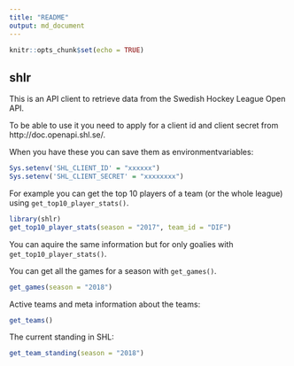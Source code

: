 ```yaml
---
title: "README"
output: md_document
---
```


```r
knitr::opts_chunk$set(echo = TRUE)
```

## shlr

This is an API client to retrieve data from the Swedish Hockey League Open API. 

To be able to use it you need to apply for a client id and client secret from http://doc.openapi.shl.se/.

When you have these you can save them as environmentvariables:

```r
Sys.setenv('SHL_CLIENT_ID' = "xxxxxx")
Sys.setenv('SHL_CLIENT_SECRET' = "xxxxxxxx")
```

For example you can get the top 10 players of a team (or the whole league) using `get_top10_player_stats()`. 

```r
library(shlr)
get_top10_player_stats(season = "2017", team_id = "DIF")
```

You can aquire the same information but for only goalies with `get_top10_player_stats()`.

You can get all the games for a season with `get_games()`.

```r
get_games(season = "2018")
```

Active teams and meta information about the teams:

```r
get_teams()
```

The current standing in SHL:

```r
get_team_standing(season = "2018")
```

